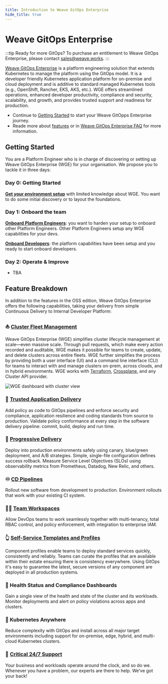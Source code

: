 ```yaml
---
title: Introduction to Weave GitOps Enterprise
hide_title: true
---
```


# Weave GitOps Enterprise <TierLabel tiers="Enterprise" />

:::tip Ready for more GitOps?
To purchase an entitlement to Weave GitOps Enterprise, please contact [sales@weave.works](mailto:sales@weave.works).
:::

[Weave GitOps Enterprise](https://www.weave.works/product/enterprise-faq/) is a platform engineering solution that extends Kubernetes to manage the platform using the GitOps model. It is a developer friendly Kubernetes application platform for on-premise and cloud deployment and is additive to standard managed Kubernetes tools (e.g., OpenShift, Rancher, EKS, AKS, etc.). WGE offers streamlined operations, enhanced developer productivity, compliance and security, scalability, and growth, and provides trusted support and readiness for production.

- Continue to [Getting Started](#getting-started) to start your Weave GitOpps Enterprise journey.
- Reade more about [features](#feature-breakdown) or in [Weave GitOps Enterprise FAQ](https://www.weave.works/product/enterprise-faq/) for more information.

##  Getting Started

You are a Platform Engineer who is in charge of discovering or setting up Weave GitOps Enterprise (WGE) for your organisation.
We propose you to tackle it in three days:

### Day 0: Getting Started

[**Get your environment setup**](../install-enterprise-getting-started) with limited knowledge about WGE. You want to do some initial discovery or to layout the foundations.

### Day 1: Onboard the team

[**Onboard Platform Engineers**](../install-enterprise-onboard): you want to harden your setup to onboard other Platform Engineers. Other Platform Engineers setup any WGE capabilities for your devs.

[**Onboard Developers**](../install-enterprise-onboard): the platform capabilities have been setup and you ready to start onboard developers.

### Day 2: Operate & Improve

- TBA

## Feature Breakdown

In addition to the features in the OSS edition, Weave GitOps Enterprise
offers the following capabilities, taking your delivery from simple Continuous Delivery to Internal Developer Platform:

### :boat: [Cluster Fleet Management](../../cluster-management/cluster-management-intro.mdx)
Weave GitOps Enterprise (WGE) simplifies cluster lifecycle management at scale—even massive scale. Through pull requests, which make every action recorded and auditable, WGE makes it possible for teams to create, update, and delete clusters across entire fleets. WGE further simplifies the process by providing both a user interface (UI) and a command line interface (CLI) for teams to interact with and manage clusters on-prem, across clouds, and in hybrid environments. WGE works with [Terraform](https://www.weave.works/blog/extending-gitops-beyond-kubernetes-with-terraform), [Crossplane](https://www.weave.works/blog/gitops-goes-beyond-kubernetes-with-weave-gitops-upbound-s-universal-crossplane), and any Cluster API provider.

![WGE dashboard with cluster view](/img/wge-dashboard-dark-mode.png)

### :closed_lock_with_key: [Trusted Application Delivery](../../policy/intro.mdx)
Add policy as code to GitOps pipelines and enforce security and compliance,
application resilience and coding standards from source to production.
Validate policy conformance at every step in the software delivery pipeline:
commit, build, deploy and run time.

### :truck: [Progressive Delivery](../../progressive-delivery/progressive-delivery-flagger-install.mdx)
Deploy into production environments safely using canary, blue/green deployment, and A/B
strategies. Simple, single-file configuration defines success rollback. Measure Service Level Objectives (SLOs)
using observability metrics from Prometheus, Datadog, New Relic, and others.

### :infinity: [CD Pipelines](../../pipelines/pipelines-intro.mdx)
Rollout new software from development to production.
Environment rollouts that work with your existing CI system.

### :factory_worker: [Team Workspaces](../../workspaces/intro.mdx)
Allow DevOps teams to work seamlessly together with multi-tenancy,
total RBAC control, and policy enforcement, with integration to enterprise IAM.

### :point_up_2: [Self-Service Templates and Profiles](../../gitops-templates/intro.mdx)
Component profiles enable teams to deploy standard services quickly,
consistently and reliably. Teams can curate the profiles that are available
within their estate ensuring there is consistency everywhere. Using GitOps
it's easy to guarantee the latest, secure versions of any component are
deployed in all production systems.

### :sparkling_heart: Health Status and Compliance Dashboards
Gain a single view of the health and state of the cluster and its workloads.
Monitor deployments and alert on policy violations across apps and clusters.

### :compass: Kubernetes Anywhere
Reduce complexity with GitOps and install across all major target environments
including support for on-premise, edge, hybrid, and multi-cloud Kubernetes clusters.

### :bell: [Critical 24/7 Support](/help-and-support/)
Your business and workloads operate around the clock, and so do we.
Whenever you have a problem, our experts are there to help. We’ve got your back!
